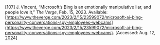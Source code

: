 \[107\]	J. Vincent, “Microsoft’s Bing is an emotionally manipulative liar, and people love it,” *The Verge*, Feb. 15, 2023\. Available: [https://www.theverge.com/2023/2/15/23599072/microsoft-ai-bing-personality-conversations-spy-employees-webcams](https://www.theverge.com/2023/2/15/23599072/microsoft-ai-bing-personality-conversations-spy-employees-webcams). \[Accessed: Aug. 12, 2024\]